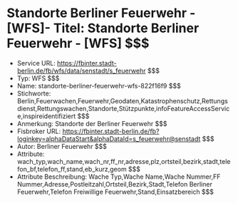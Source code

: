 # Standorte Berliner Feuerwehr - [WFS]- Titel: Standorte Berliner Feuerwehr - [WFS] $$$
- Service URL: https://fbinter.stadt-berlin.de/fb/wfs/data/senstadt/s_feuerwehr $$$
- Typ: WFS $$$
- Name: standorte-berliner-feuerwehr-wfs-822f16f9 $$$
- Stichworte: Berlin,Feuerwachen,Feuerwehr,Geodaten,Katastrophenschutz,Rettungsdienst,Rettungswachen,Standorte,Stützpunkte,infoFeatureAccessService,inspireidentifiziert $$$
- Anmerkung: Standorte der Berliner Feuerwehr $$$
- Fisbroker URL: https://fbinter.stadt-berlin.de/fb?loginkey=alphaDataStart&alphaDataId=s_feuerwehr@senstadt $$$
- Autor: Berliner Feuerwehr $$$
- Attribute: wach_typ,wach_name,wach_nr,ff_nr,adresse,plz,ortsteil,bezirk,stadt,telefon_bf,telefon_ff,stand,eb_kurz,geom $$$
- Attribute Beschreibung: Wache Typ,Wache Name,Wache Nummer,FF Nummer,Adresse,Postleitzahl,Ortsteil,Bezirk,Stadt,Telefon Berliner Feuerwehr,Telefon Freiwillige Feuerwehr,Stand,Einsatzbereich $$$
